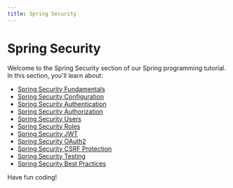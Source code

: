 ```yaml
---
title: Spring Security
---
```


# Spring Security

Welcome to the Spring Security section of our Spring programming tutorial. In this section, you'll learn about:

- [Spring Security Fundamentals](./0-spring-security-fundamentals.mdx)
- [Spring Security Configuration](./1-spring-security-configuration.mdx)
- [Spring Security Authentication](./2-spring-security-authentication.mdx)
- [Spring Security Authorization](./3-spring-security-authorization.mdx)
- [Spring Security Users](./4-spring-security-users.mdx)
- [Spring Security Roles](./5-spring-security-roles.mdx)
- [Spring Security JWT](./6-spring-security-jwt.mdx)
- [Spring Security OAuth2](./7-spring-security-oauth2.mdx)
- [Spring Security CSRF Protection](./8-spring-security-csrf.mdx)
- [Spring Security Testing](./9-spring-security-testing.mdx)
- [Spring Security Best Practices](./10-spring-security-best-practices.mdx)

Have fun coding!